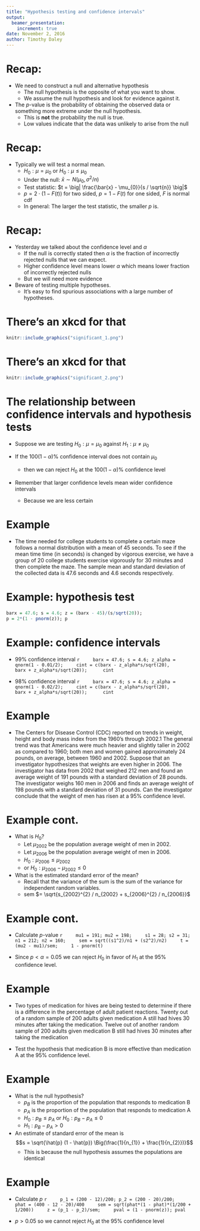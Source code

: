 ```yaml
---
title: "Hypothesis testing and confidence intervals"
output:
  beamer_presentation:
    increment: true
date: November 2, 2016
author: Timothy Daley
---
```


# Recap: 

- We need to construct a null and alternative hypothesis
    - The null hypothesis is the opposite of what you want to show.
    - We assume the null hypothesis and look for evidence against it.

- The $p$-value is the probability of obtaining the observed data or something more extreme under the null hypothesis.
    - This is **not** the probability the null is true.
    - Low values indicate that the data was unlikely to arise from the null
    
# Recap:

- Typically we will test a normal mean.
    - $H_{0}: \mu = \mu_{0}$ or $H_{0}: \mu \leq \mu_{0}$
    - Under the null: $\bar{x} \sim N(\mu_{0}, \sigma^{2} / n)$
    - Test statistic: $t = \big| \frac{\bar{x} - \mu_{0}}{s / \sqrt{n}} \big|$
    - $p = 2 \cdot (1 - F(t))$ for two sided, $p = 1 - F(t)$ for one sided, $F$ is normal cdf
    - In general: The larger the test statistic, the smaller $p$ is. 
    

# Recap:

- Yesterday we talked about the confidence level and $\alpha$
    - If the null is correctly stated then $\alpha$ is the fraction of incorrectly rejected nulls that we can expect.
    - Higher confidence level means lower $\alpha$ which means lower fraction of incorrectly rejected nulls
    - But we will need more evidence
    
- Beware of testing multiple hypotheses.
    - It's easy to find spurious associations with a large number of hypotheses.

# There's an xkcd for that

```r
knitr::include_graphics("significant_1.png")
```

# There's an xkcd for that

```r
knitr::include_graphics("significant_2.png")
```

# The relationship between confidence intervals and hypothesis tests

- Suppose we are testing $H_{0}: \mu = \mu_{0}$ against $H_{1}: \mu \neq \mu_{0}$

- If the $100 (1 - \alpha) \%$ confidence interval does not contain $\mu_{0}$
    - then we can reject $H_{0}$ at the $100 (1 - \alpha) \%$ confidence level
    
- Remember that larger confidence levels mean wider confidence intervals
    - Because we are less certain
    
# Example 

- The time needed for college students to complete a certain maze follows a normal distribution with a mean of 45 seconds. To see if the mean time time  (in seconds) is changed by vigorous exercise, we have a group of 20 college students exercise vigorously for 30 minutes and then complete the maze.  The sample mean and standard deviation of the collected data is 47.6 seconds and 4.6 seconds respectively. 

# Example: hypothesis test

```r
barx = 47.6; s = 4.6; z = (barx - 45)/(s/sqrt(20));
p = 2*(1 - pnorm(z)); p
```
    
# Example: confidence intervals

- $99 \%$ confidence interval
    ```r
    barx = 47.6; s = 4.6; z_alpha = qnorm(1 - 0.01/2);
    cint = c(barx - z_alpha*s/sqrt(20), 
             barx + z_alpha*s/sqrt(20)); 
    cint
    ```

- $98 \%$ confidence interval
    ```r
    barx = 47.6; s = 4.6; z_alpha = qnorm(1 - 0.02/2);
    cint = c(barx - z_alpha*s/sqrt(20), 
             barx + z_alpha*s/sqrt(20)); 
    cint
    ```
    
# Example 

-  The Centers for Disease Control (CDC) reported on trends in weight, height and body mass index from the 1960's through 2002.1 The general trend was that Americans were much heavier and slightly taller in 2002 as compared to 1960; both men and women gained approximately 24 pounds, on average, between 1960 and 2002. Suppose that an investigator hypothesizes that weights are even higher in 2006.  The investigator has data from 2002 that weighed 212 men and found an average weight of 191 pounds with a standard deviation of 28 pounds.  The investigator weighs 160 men in 2006 and finds an average weight of 198 pounds with a standard deviation of 31 pounds.  Can the investigator conclude that the weight of men has risen at a $95 \%$ confidence level.

# Example cont.

- What is $H_{0}$?
    - Let $\mu_{2002}$ be the population average weight of men in 2002.
    - Let $\mu_{2006}$ be the population average weight of men in 2006.
    - $H_{0}: \mu_{2006} \leq \mu_{2002}$ 
    - or $H_{0}: \mu_{2006} - \mu_{2002} \leq 0$
    
- What is the estimated standard error of the mean?
    - Recall that the variance of the sum is the sum of the variance for independent random variables.
    - sem $= \sqrt{s_{2002}^{2} / n_{2002} + s_{2006}^{2} / n_{2006}}$
    
# Example cont.

- Calculate $p$-value
    ```r
    mu1 = 191; mu2 = 198;
    s1 = 28; s2 = 31;
    n1 = 212; n2 = 160;
    sem = sqrt((s1^2)/n1 + (s2^2)/n2)
    t = (mu2 - mu1)/sem;
    1 - pnorm(t)
    ```
    
- Since $p < \alpha = 0.05$ we can reject $H_{0}$ in favor of $H_{1}$ at the $95 \%$ confidence level.

    
# Example

- Two types of medication for hives are being tested to determine if there is a difference in the percentage of adult patient reactions. Twenty out of a random sample of 200 adults given medication A still had hives 30 minutes after taking the medication. Twelve out of another random sample of 200 adults given medication B still had hives 30 minutes after taking the medication

- Test the hypothesis that medication B is more effective than medication A at the $95 \%$ confidence level.

# Example

- What is the null hypothesis?
    - $p_{B}$ is the proportion of the population that responds to medication B
    - $p_{A}$ is the proportion of the population that responds to medication A
    - $H_{0}:p_{B} \leq p_{A}$ or $H_{0}: p_{B} - p_{A} \leq 0$
    - $H_{1}: p_{B} - p_{A} > 0$

- An estimate of standard error of the mean is $$s = \sqrt{\hat{p} (1 - \hat{p}) \Big(\frac{1}{n_{1}} + \frac{1}{n_{2}})}$$
    - This is because the null hypothesis assumes the populations are identical
    
# Example

- Calculate $p$
    ```r
    p_1 = (200 - 12)/200; p_2 = (200 - 20)/200; 
    phat = (400 - 12 - 20)/400
    sem = sqrt(phat*(1 - phat)*(1/200 + 1/200))
    z = (p_1 - p_2)/sem;
    pval = (1 - pnorm(z)); pval
    ```

- $p > 0.05$ so we cannot reject  $H_{0}$ at the $95 \%$ confidence level